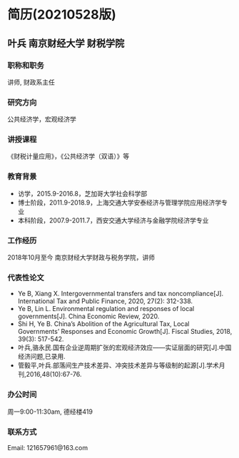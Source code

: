 # 简历(20210528版)  
## 叶兵  南京财经大学  财税学院  
  
### 职称和职务  
讲师, 财政系主任  
  
### 研究方向  
公共经济学，宏观经济学  
  
### 讲授课程  
《财税计量应用》，《公共经济学（双语）》等  
  
### 教育背景  
* 访学，2015.9-2016.8，芝加哥大学社会科学部  
* 博士阶段，2011.9-2018.9，上海交通大学安泰经济与管理学院应用经济学专业  
* 本科阶段，2007.9-2011.7，西安交通大学经济与金融学院经济学专业  
  
### 工作经历  
2018年10月至今  南京财经大学财政与税务学院，讲师  
  
### 代表性论文  
* Ye B, Xiang X. Intergovernmental transfers and tax noncompliance[J]. International Tax and Public Finance, 2020, 27(2): 312-338.  
* Ye B, Lin L. Environmental regulation and responses of local governments[J]. China Economic Review, 2020.  
* Shi H, Ye B. China's Abolition of the Agricultural Tax, Local Governments’ Responses and Economic Growth[J]. Fiscal Studies, 2018, 39(3): 517-542.  
* 叶兵,骆永民.国有企业逆周期扩张的宏观经济效应——实证层面的研究[J].中国经济问题,已录用.  
* 管毅平,叶兵.部落间生产技术差异、冲突技术差异与等级制的起源[J].学术月刊,2016,48(10):67-76.  
  
### 办公时间  
周一9:00-11:30am, 德经楼419  
  
### 联系方式  
Email: 121657961@163.com  
